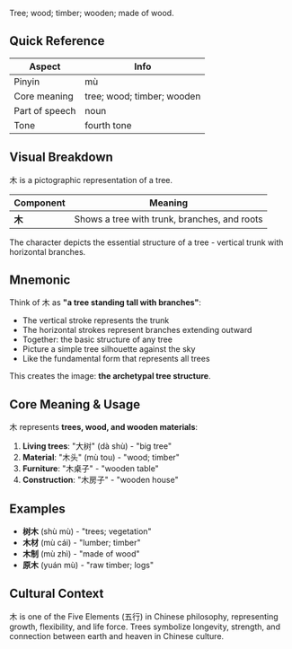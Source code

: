 Tree; wood; timber; wooden; made of wood.

## Quick Reference

| Aspect         | Info                       |
| -------------- | -------------------------- |
| Pinyin         | mù                         |
| Core meaning   | tree; wood; timber; wooden |
| Part of speech | noun                       |
| Tone           | fourth tone                |

## Visual Breakdown

木 is a pictographic representation of a tree.

| Component | Meaning                                      |
| --------- | -------------------------------------------- |
| **木**    | Shows a tree with trunk, branches, and roots |

The character depicts the essential structure of a tree - vertical trunk with horizontal branches.

## Mnemonic

Think of 木 as **"a tree standing tall with branches"**:

- The vertical stroke represents the trunk
- The horizontal strokes represent branches extending outward
- Together: the basic structure of any tree
- Picture a simple tree silhouette against the sky
- Like the fundamental form that represents all trees

This creates the image: **the archetypal tree structure**.

## Core Meaning & Usage

木 represents **trees, wood, and wooden materials**:

1. **Living trees**: "大树" (dà shù) - "big tree"
2. **Material**: "木头" (mù tou) - "wood; timber"
3. **Furniture**: "木桌子" - "wooden table"
4. **Construction**: "木房子" - "wooden house"

## Examples

- **树木** (shù mù) - "trees; vegetation"
- **木材** (mù cái) - "lumber; timber"
- **木制** (mù zhì) - "made of wood"
- **原木** (yuán mù) - "raw timber; logs"

## Cultural Context

木 is one of the Five Elements (五行) in Chinese philosophy, representing growth, flexibility, and
life force. Trees symbolize longevity, strength, and connection between earth and heaven in Chinese
culture.
